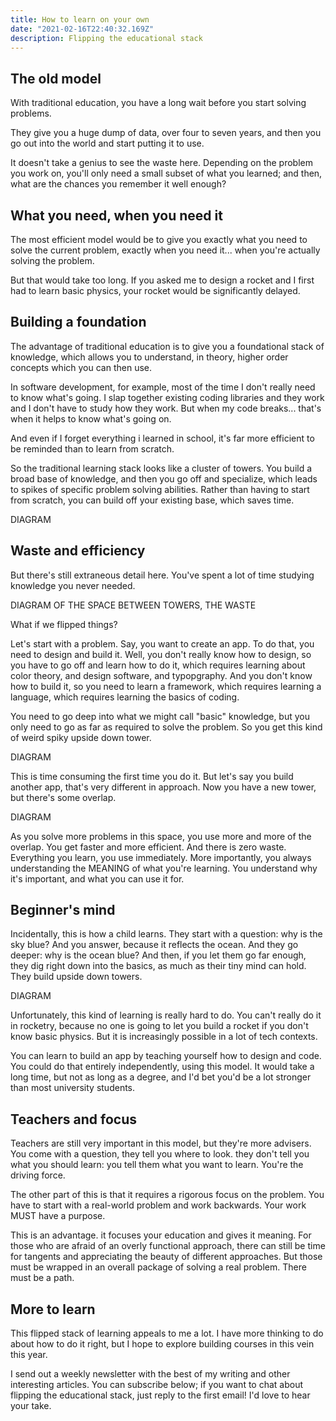```yaml
---
title: How to learn on your own
date: "2021-02-16T22:40:32.169Z"
description: Flipping the educational stack
---
```


## The old model

With traditional education, you have a long wait before you start solving problems.

They give you a huge dump of data, over four to seven years, and then you go out into the world and start putting it to use.

It doesn't take a genius to see the waste here. Depending on the problem you work on, you'll only need a small subset of what you learned; and then, what are the chances you remember it well enough?

## What you need, when you need it

The most efficient model would be to give you exactly what you need to solve the current problem, exactly when you need it... when you're actually solving the problem.

But that would take too long. If you asked me to design a rocket and I first had to learn basic physics, your rocket would be significantly delayed.

## Building a foundation

The advantage of traditional education is to give you a foundational stack of knowledge, which allows you to understand, in theory, higher order concepts which you can then use. 

In software development, for example, most of the time I don't really need to know what's going. I slap together existing coding libraries and they work and I don't have to study how they work. But when my code breaks... that's when it helps to know what's going on.

And even if I forget everything i learned in school, it's far more efficient to be reminded than to learn from scratch.

So the traditional learning stack looks like a cluster of towers. You build a broad base of knowledge, and then you go off and specialize, which leads to spikes of specific problem solving abilities. Rather than having to start from scratch, you can build off your existing base, which saves time.

DIAGRAM

## Waste and efficiency

But there's still extraneous detail here. You've spent a lot of time studying knowledge you never needed.

DIAGRAM OF THE SPACE BETWEEN TOWERS, THE WASTE

What if we flipped things?

Let's start with a problem. Say, you want to create an app. To do that, you need to design and build it. Well, you don't really know how to design, so you have to go off and learn how to do it, which requires learning about color theory, and design software, and typopgraphy. And you don't know how to build it, so you need to learn a framework, which requires learning a language, which requires learning the basics of coding.

You need to go deep into what we might call "basic" knowledge, but you only need to go as far as required to solve the problem. So you get this kind of weird spiky upside down tower.

DIAGRAM

This is time consuming the first time you do it. But let's say you build another app, that's very different in approach. Now you have a new tower, but there's some overlap.

DIAGRAM

As you solve more problems in this space, you use more and more of the overlap. You get faster and more efficient. And there is zero waste. Everything you learn, you use immediately. 
More importantly, you always understanding the MEANING of what you're learning. You understand why it's important, and what you can use it for. 

## Beginner's mind

Incidentally, this is how a child learns. They start with a question: why is the sky blue? And you answer, because it reflects the ocean. And they go deeper: why is the ocean blue? And then, if you let them go far enough, they dig right down into the basics, as much as their tiny mind can hold. They build upside down towers.

DIAGRAM

Unfortunately, this kind of learning is really hard to do. You can't really do it in rocketry, because no one is going to let you build a rocket if you don't know basic physics. But it is increasingly possible in a lot of tech contexts.

You can learn to build an app by teaching yourself how to design and code. You could do that entirely independently, using this model. It would take a long time, but not as long as a degree, and I'd bet you'd be a lot stronger than most university students.

## Teachers and focus

Teachers are still very important in this model, but they're more advisers. You come with a question, they tell you where to look. they don't tell you what you should learn: you tell them what you want to learn. You're the driving force.

The other part of this is that it requires a rigorous focus on the problem. You have to start with a real-world problem and work backwards. Your work MUST have a purpose.

This is an advantage. it focuses your education and gives it meaning. For those who are afraid of an overly functional approach, there can still be time for tangents and appreciating the beauty of different approaches. But those must be wrapped in an overall package of solving a real problem. There must be a path.

## More to learn

This flipped stack of learning appeals to me a lot. I have more thinking to do about how to do it right, but I hope to explore building courses in this vein this year. 

I send out a weekly newsletter with the best of my writing and other interesting articles. You can subscribe below; if you want to chat about flipping the educational stack, just reply to the first email! I'd love to hear your take.

<EmailSignup />